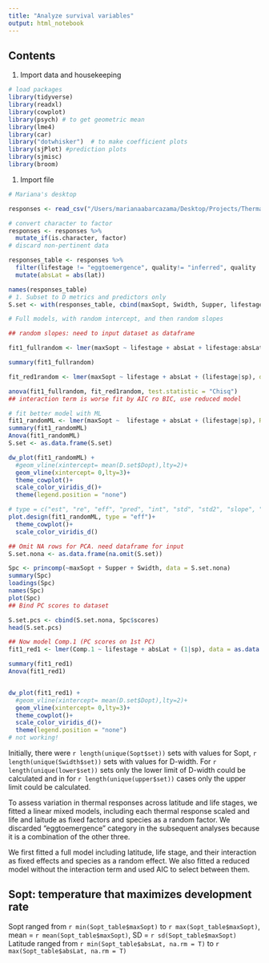 ```yaml
---
title: "Analyze survival variables"
output: html_notebook
---
```

## Contents
1. Import data and housekeeping

```r
# load packages
library(tidyverse)
library(readxl)
library(cowplot)
library(psych) # to get geometric mean
library(lme4)
library(car)
library("dotwhisker")  # to make coefficient plots
library(sjPlot) #prediction plots
library(sjmisc)
library(broom)
```
1. Import file
```r
# Mariana's desktop

responses <- read_csv("/Users/marianaabarcazama/Desktop/Projects/ThermalPerformance/ThermalResponsesII.csv")

```


```r
# convert character to factor
responses <- responses %>%
  mutate_if(is.character, factor)
# discard non-pertinent data

responses_table <- responses %>% 
  filter(lifestage != "eggtoemergence", quality!= "inferred", quality != "combination") %>% 
  mutate(absLat = abs(lat))
```


```r
names(responses_table)
# 1. Subset to D metrics and predictors only
S.set <- with(responses_table, cbind(maxSopt, Swidth, Supper, lifestage, absLat, sp))

# Full models, with random intercept, and then random slopes

## random slopes: need to input dataset as dataframe

fit1_fullrandom <- lmer(maxSopt ~ lifestage + absLat + lifestage:absLat + (lifestage|sp), data = as.data.frame(S.set), REML = F) #

summary(fit1_fullrandom)

fit_red1random <- lmer(maxSopt ~ lifestage + absLat + (lifestage|sp), data = as.data.frame(S.set))

anova(fit1_fullrandom, fit_red1random, test.statistic = "Chisq")
## interaction term is worse fit by AIC ro BIC, use reduced model

# fit better model with ML
fit1_randomML <- lmer(maxSopt ~  lifestage + absLat + (lifestage|sp), REML = F, data = as.data.frame(S.set))
summary(fit1_randomML)
Anova(fit1_randomML)
S.set <- as.data.frame(S.set)

dw_plot(fit1_randomML) +
  #geom_vline(xintercept= mean(D.set$Dopt),lty=2)+
  geom_vline(xintercept= 0,lty=3)+
  theme_cowplot()+
  scale_color_viridis_d()+
  theme(legend.position = "none")


```



```r
# type = c("est", "re", "eff", "pred", "int", "std", "std2", "slope", "resid", "diag")
plot.design(fit1_randomML, type = "eff")+
  theme_cowplot()+
  scale_color_viridis_d()
```



```r
## Omit NA rows for PCA. need dataframe for input
S.set.nona <- as.data.frame(na.omit(S.set))

Spc <- princomp(~maxSopt + Supper + Swidth, data = S.set.nona)
summary(Spc)
loadings(Spc)
names(Spc)
plot(Spc)
## Bind PC scores to dataset

S.set.pcs <- cbind(S.set.nona, Spc$scores)
head(S.set.pcs)

## Now model Comp.1 (PC scores on 1st PC)
fit1_red1 <- lmer(Comp.1 ~ lifestage + absLat + (1|sp), data = as.data.frame(S.set.pcs), REML = F)

summary(fit1_red1)
Anova(fit1_red1)


dw_plot(fit1_red1) +
  #geom_vline(xintercept= mean(D.set$Dopt),lty=2)+
  geom_vline(xintercept= 0,lty=3)+
  theme_cowplot()+
  scale_color_viridis_d()+
  theme(legend.position = "none")
# not working! 
```












Initially, there were `r length(unique(Sopt$set))` sets with values for Sopt, `r length(unique(Swidth$set))` sets with values for D-width. For `r length(unique(lower$set))` sets only the lower limit of D-width could be calculated and in  for `r length(unique(upper$set))` cases only the upper limit could be calculated.

To assess variation in thermal responses across latitude and life stages, we fitted a linear mixed models, including each thermal response scaled and life and laitude as fixed factors and species as a random factor. We discarded "eggtoemergence" category in the subsequent analyses because it is a combination of the other three.

We first fitted a full model including latitude, life stage, and their interaction as fixed effects and species as a random effect. We also fitted a reduced model without the interaction term and used AIC to select between them. 

## Sopt: temperature that maximizes development rate
Sopt ranged from `r min(Sopt_table$maxSopt)` to `r max(Sopt_table$maxSopt)`, mean =  `r mean(Sopt_table$maxSopt)`, SD = `r sd(Sopt_table$maxSopt)`
Latitude ranged from `r min(Sopt_table$absLat, na.rm = T)` to `r max(Sopt_table$absLat, na.rm = T)`

